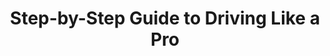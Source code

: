 ---
title: 'Step-by-Step Guide to Driving Like a Pro'
description: 'Discover the specific steps for driving like a pro'
icon: 'route'
sidebarTitle: "Tech & navigation"
---